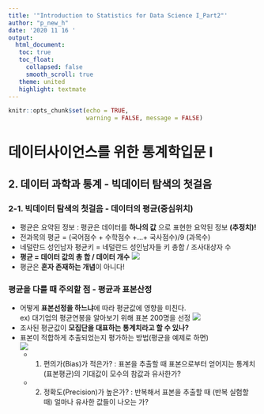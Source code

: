 ```yaml
---
title: '"Introduction to Statistics for Data Science I_Part2"'
author: "p_new_h"
date: '2020 11 16 '
output:   
  html_document:
   toc: true
   toc_float:
     collapsed: false
     smooth_scroll: true
   theme: united
   highlight: textmate
---
```


```r
knitr::opts_chunk$set(echo = TRUE,
                      warning = FALSE, message = FALSE)
```
# 데이터사이언스를 위한 통계학입문 I

## 2. 데이터 과학과 통계 - 빅데이터 탐색의 첫걸음  
  
### 2-1. 빅데이터 탐색의 첫걸음 - 데이터의 평균(중심위치)  

- 평균은 요약된 정보 : 평균은 데이터를 **하나의 값** 으로 표현한 요약된 정보 **(추정치)!**  
- 전과목의 평균 = (국어점수 + 수학점수 +...+ 국사점수)/9 (과목수)  
- 네덜란드 성인남자 평균키 = 네덜란드 성인남자들 키 총합 / 조사대상자 수  
- **평균 = 데이터 값의 총 합 / 데이터 개수** 
![](image/2-1-1.png)   
- 평균은 **혼자 존재하는 개념**이 아니다!  

### 평균을 다룰 때 주의할 점 - 평균과 표본산정   
- 어떻게 **표본선정을 하느냐**에 따라 평균값에 영향을 미친다.  
ex) 대기업의 평균연봉을 알아보기 위해 표본 200명을 선정 
![](image/2-1-2.png)  
- 조사된 평균값이 **모집단을 대표하는 통계치라고 할 수 있나?**  
- 표본이 적합하게 추출되었는지 평가하는 방법(평균을 예제로 하면)  
![](image/2-1-2.png)  
    + 1. 편의가(Bias)가 적은가? : 표본을 추출할 때 표본으로부터 얻어지는 통계치(표본평균)의 기대값이 모수의 참값과 유사한가? 
    + 2. 정확도(Precision)가 높은가? : 반복해서 표본을 추출할 때 (반복 실험할 때) 얼마나 유사한 값들이 나오는 가? 

